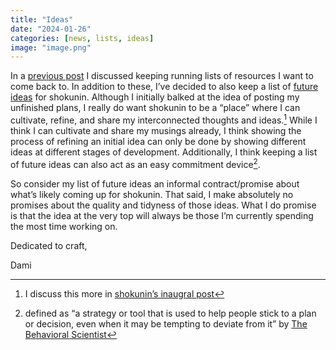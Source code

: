 ```yaml
---
title: "Ideas"
date: "2024-01-26"
categories: [news, lists, ideas]
image: "image.png"
---
```


In a [previous post](../about_lists/index.qmd) I discussed keeping running lists of resources I want to come back to. In addition to these, I've decided to also keep a list of [future ideas](../../lists/ideas/index.qmd) for shokunin. Although I initially balked at the idea of posting my unfinished plans, I really do want shokunin to be a "place" where I can cultivate, refine, and share my interconnected thoughts and ideas.[^1] While I think I can cultivate and share my musings already, I think showing the process of refining an initial idea can only be done by showing different ideas at different stages of development. Additionally, I think keeping a list of future ideas can also act as an easy commitment device[^2].

[^1]: I discuss this more in [shokunin's inaugral post](../welcome/index.qmd)

[^2]: defined as "a strategy or tool that is used to help people stick to a plan or decision, even when it may be tempting to deviate from it" by [The Behavioral Scientist](https://www.thebehavioralscientist.com/glossary/commitment-device#:~:text=A%20commitment%20device%20is%20a,follow%20through%20on%20their%20plans.)

So consider my list of future ideas an informal contract/promise about what's likely coming up for shokunin. That said, I make absolutely no promises about the quality and tidyness of those ideas. What I do promise is that the idea at the very top will always be those I'm currently spending the most time working on.

Dedicated to craft,

Dami

